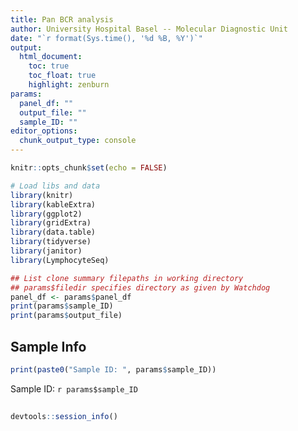```yaml
---
title: Pan BCR analysis
author: University Hospital Basel -- Molecular Diagnostic Unit
date: "`r format(Sys.time(), '%d %B, %Y')`"
output:
  html_document:
    toc: true
    toc_float: true
    highlight: zenburn
params:
  panel_df: ""
  output_file: ""
  sample_ID: ""
editor_options: 
  chunk_output_type: console
---
```


```r
knitr::opts_chunk$set(echo = FALSE)

# Load libs and data
library(knitr)
library(kableExtra)
library(ggplot2)
library(gridExtra)
library(data.table)
library(tidyverse)
library(janitor)
library(LymphocyteSeq)
```


```r
## List clone summary filepaths in working directory
## params$filedir specifies directory as given by Watchdog
panel_df <- params$panel_df
print(params$sample_ID)
print(params$output_file)
```

## Sample Info
```r
print(paste0("Sample ID: ", params$sample_ID))

```

Sample ID: `r params$sample_ID`

## 
```r
devtools::session_info()
```

